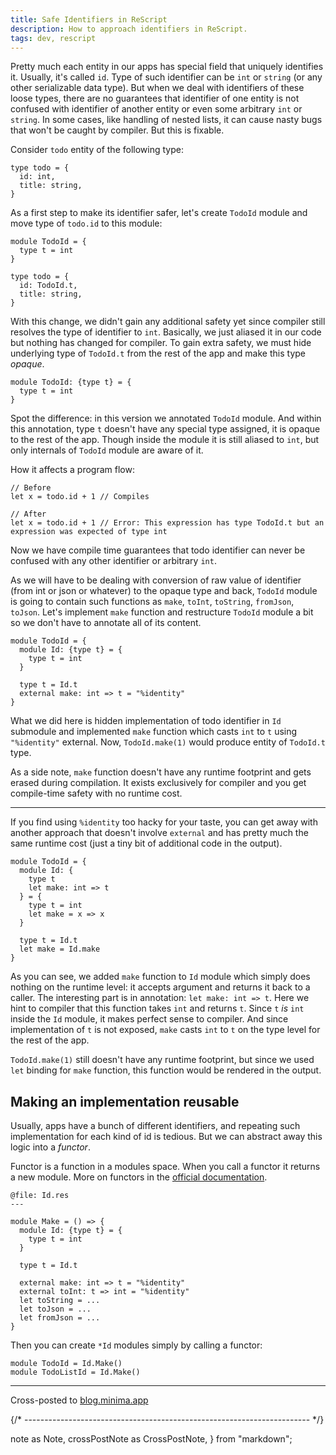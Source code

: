 ```yaml
---
title: Safe Identifiers in ReScript
description: How to approach identifiers in ReScript.
tags: dev, rescript
---
```


Pretty much each entity in our apps has special field that uniquely identifies it. Usually, it's called `id`. Type of such identifier can be `int` or `string` (or any other serializable data type). But when we deal with identifiers of these loose types, there are no guarantees that identifier of one entity is not confused with identifier of another entity or even some arbitrary `int` or `string`. In some cases, like handling of nested lists, it can cause nasty bugs that won't be caught by compiler. But this is fixable.

Consider `todo` entity of the following type:

```rescript
type todo = {
  id: int,
  title: string,
}
```

As a first step to make its identifier safer, let's create `TodoId` module and move type of `todo.id` to this module:

```rescript
module TodoId = {
  type t = int
}

type todo = {
  id: TodoId.t,
  title: string,
}
```

With this change, we didn't gain any additional safety yet since compiler still resolves the type of identifier to `int`. Basically, we just aliased it in our code but nothing has changed for compiler. To gain extra safety, we must hide underlying type of `TodoId.t` from the rest of the app and make this type _opaque_.

```rescript
module TodoId: {type t} = {
  type t = int
}
```

Spot the difference: in this version we annotated `TodoId` module. And within this annotation, type `t` doesn't have any special type assigned, it is opaque to the rest of the app. Though inside the module it is still aliased to `int`, but only internals of `TodoId` module are aware of it.

How it affects a program flow:

```rescript
// Before
let x = todo.id + 1 // Compiles

// After
let x = todo.id + 1 // Error: This expression has type TodoId.t but an expression was expected of type int
```

Now we have compile time guarantees that todo identifier can never be confused with any other identifier or arbitrary `int`.

As we will have to be dealing with conversion of raw value of identifier (from int or json or whatever) to the opaque type and back, `TodoId` module is going to contain such functions as `make`, `toInt`, `toString`, `fromJson`, `toJson`. Let's implement `make` function and restructure `TodoId` module a bit so we don't have to annotate all of its content.

```rescript
module TodoId = {
  module Id: {type t} = {
    type t = int
  }

  type t = Id.t
  external make: int => t = "%identity"
}
```

What we did here is hidden implementation of todo identifier in `Id` submodule and implemented `make` function which casts `int` to `t` using `"%identity"` external. Now, `TodoId.make(1)` would produce entity of `TodoId.t` type.

As a side note, `make` function doesn't have any runtime footprint and gets erased during compilation. It exists exclusively for compiler and you get compile-time safety with no runtime cost.

---

If you find using `%identity` too hacky for your taste, you can get away with another approach that doesn't involve `external` and has pretty much the same runtime cost (just a tiny bit of additional code in the output).

```rescript
module TodoId = {
  module Id: {
    type t
    let make: int => t
  } = {
    type t = int
    let make = x => x
  }

  type t = Id.t
  let make = Id.make
}
```

As you can see, we added `make` function to `Id` module which simply does nothing on the runtime level: it accepts argument and returns it back to a caller. The interesting part is in annotation: `let make: int => t`. Here we hint to compiler that this function takes `int` and returns `t`. Since `t` _is_ `int` inside the `Id` module, it makes perfect sense to compiler. And since implementation of `t` is not exposed, `make` casts `int` to `t` on the type level for the rest of the app.

`TodoId.make(1)` still doesn't have any runtime footprint, but since we used `let` binding for `make` function, this function would be rendered in the output.

## Making an implementation reusable
Usually, apps have a bunch of different identifiers, and repeating such implementation for each kind of id is tedious. But we can abstract away this logic into a _functor_.

<Note> Functor is a function in a modules space. When you call a functor it returns a new module. More on functors in the [official documentation](https://rescript-lang.org/docs/manual/latest/module#module-functions-functors). </Note>

```rescript
@file: Id.res
---

module Make = () => {
  module Id: {type t} = {
    type t = int
  }

  type t = Id.t

  external make: int => t = "%identity"
  external toInt: t => int = "%identity"
  let toString = ...
  let toJson = ...
  let fromJson = ...
}
```

Then you can create `*Id` modules simply by calling a functor:

```rescript
module TodoId = Id.Make()
module TodoListId = Id.Make()
```

---

<CrossPostNote> Cross-posted to [blog.minima.app](https://blog.minima.app/posts/2020/reasonml-safe-identifiers) </CrossPostNote>


{/* ----------------------------------------------------------------------- */}

  note as Note,
  crossPostNote as CrossPostNote,
} from "markdown";
